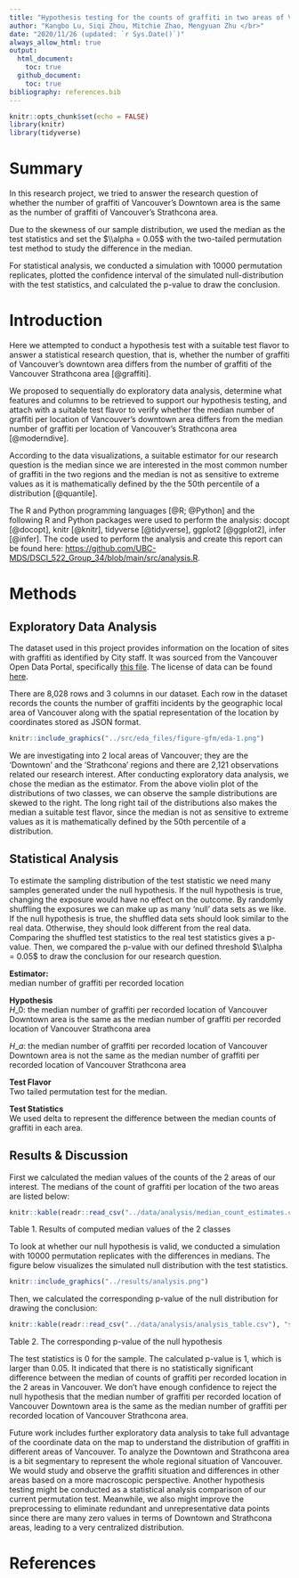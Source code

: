 ```yaml
---
title: "Hypothesis testing for the counts of graffiti in two areas of Vancouver"
author: "Kangbo Lu, Siqi Zhou, Mitchie Zhao, Mengyuan Zhu </br>"
date: "2020/11/26 (updated: `r Sys.Date()`)"
always_allow_html: true
output: 
  html_document:
    toc: true
  github_document:
    toc: true
bibliography: references.bib
---
```


```r
knitr::opts_chunk$set(echo = FALSE)
library(knitr)
library(tidyverse)
```

# Summary

In this research project, we tried to answer the research question of whether the number of graffiti of Vancouver's Downtown area is the same as the number of graffiti of Vancouver's Strathcona area.

Due to the skewness of our sample distribution, we used the median as the test statistics and set the $\\alpha = 0.05$ with the two-tailed permutation test method to study the difference in the median.

For statistical analysis, we conducted a simulation with 10000 permutation replicates, plotted the confidence interval of the simulated null-distribution with the test statistics, and calculated the p-value to draw the conclusion.

# Introduction

Here we attempted to conduct a hypothesis test with a suitable test flavor to answer a statistical research question, that is, whether the number of graffiti of Vancouver's downtown area differs from the number of graffiti of the Vancouver Strathcona area [@graffiti].

We proposed to sequentially do exploratory data analysis, determine what features and columns to be retrieved to support our hypothesis testing, and attach with a suitable test flavor to verify whether the median number of graffiti per location of Vancouver's downtown area differs from the median number of graffiti per location of Vancouver's Strathcona area [@moderndive].

According to the data visualizations, a suitable estimator for our research question is the median since we are interested in the most common number of graffiti in the two regions and the median is not as sensitive to extreme values as it is mathematically defined by the the 50th percentile of a distribution [@quantile].

The R and Python programming languages [@R; @Python] and the following R and Python packages were used to perform the analysis: docopt [@docopt], knitr [@knitr], tidyverse [@tidyverse], ggplot2 [@ggplot2], infer [@infer]. The code used to perform the analysis and create this report can be found here: <https://github.com/UBC-MDS/DSCI_522_Group_34/blob/main/src/analysis.R>.

# Methods

## Exploratory Data Analysis

The dataset used in this project provides information on the location of sites with graffiti as identified by City staff. It was sourced from the Vancouver Open Data Portal, specifically [this file](https://opendata.vancouver.ca/explore/dataset/graffiti/information). The license of data can be found [here](https://opendata.vancouver.ca/pages/home/).

There are 8,028 rows and 3 columns in our dataset. Each row in the dataset records the counts the number of graffiti incidents by the geographic local area of Vancouver along with the spatial representation of the location by coordinates stored as JSON format.

```r
knitr::include_graphics("../src/eda_files/figure-gfm/eda-1.png")
```

We are investigating into 2 local areas of Vancouver; they are the 'Downtown' and the 'Strathcona' regions and there are 2,121 observations related our research interest. After conducting exploratory data analysis, we chose the median as the estimator. From the above violin plot of the distributions of two classes, we can observe the sample distributions are skewed to the right. The long right tail of the distributions also makes the median a suitable test flavor, since the median is not as sensitive to extreme values as it is mathematically defined by the 50th percentile of a distribution.

## Statistical Analysis

To estimate the sampling distribution of the test statistic we need many samples generated under the null hypothesis. If the null hypothesis is true, changing the exposure would have no effect on the outcome. By randomly shuffling the exposures we can make up as many 'null' data sets as we like. If the null hypothesis is true, the shuffled data sets should look similar to the real data. Otherwise, they should look different from the real data. Comparing the shuffled test statistics to the real test statistics gives a p-value. Then, we compared the p-value with our defined threshold $\\alpha = 0.05$ to draw the conclusion for our research question.

**Estimator:**  
median number of graffiti per recorded location

**Hypothesis**  
$H\_0$: the median number of graffiti per recorded location of Vancouver Downtown area is the same as the median number of graffiti per recorded location of Vancouver Strathcona area

$H\_a$: the median number of graffiti per recorded location of Vancouver Downtown area is not the same as the median number of graffiti per recorded location of Vancouver Strathcona area

**Test Flavor**  
Two tailed permutation test for the median.

**Test Statistics**  
We used delta to represent the difference between the median counts of graffiti in each area.

## Results & Discussion

First we calculated the median values of the counts of the 2 areas of our interest. The medians of the count of graffiti per location of the two areas are listed below:

```r
knitr::kable(readr::read_csv("../data/analysis/median_count_estimates.csv"), "simple") 
```

Table 1. Results of computed median values of the 2 classes


To look at whether our null hypothesis is valid, we conducted a simulation with 10000 permutation replicates with the differences in medians. The figure below visualizes the simulated null distribution with the test statistics.

```r
knitr::include_graphics("../results/analysis.png")
```

Then, we calculated the corresponding p-value of the null distribution for drawing the conclusion:

```r
knitr::kable(readr::read_csv("../data/analysis/analysis_table.csv"), "simple") 
```

Table 2. The corresponding p-value of the null hypothesis


The test statistics is 0 for the sample. The calculated p-value is 1, which is larger than 0.05. It indicated that there is no statistically significant difference between the median of counts of graffiti per recorded location in the 2 areas in Vancouver. We don't have enough confidence to reject the null hypothesis that the median number of graffiti per recorded location of Vancouver Downtown area is the same as the median number of graffiti per recorded location of Vancouver Strathcona area.

Future work includes further exploratory data analysis to take full advantage of the coordinate data on the map to understand the distribution of graffiti in different areas of Vancouver. To analyze the Downtown and Strathcona area is a bit segmentary to represent the whole regional situation of Vancouver. We would study and observe the graffiti situation and differences in other areas based on a more macroscopic perspective. Another hypothesis testing might be conducted as a statistical analysis comparison of our current permutation test. Meanwhile, we also might improve the preprocessing to eliminate redundant and unrepresentative data points since there are many zero values in terms of Downtown and Strathcona areas, leading to a very centralized distribution.

# References
